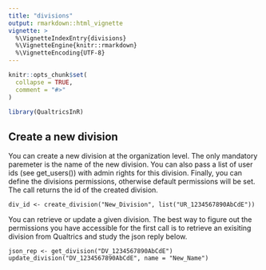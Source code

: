 ```yaml
---
title: "divisions"
output: rmarkdown::html_vignette
vignette: >
  %\VignetteIndexEntry{divisions}
  %\VignetteEngine{knitr::rmarkdown}
  %\VignetteEncoding{UTF-8}
---
```


```r
knitr::opts_chunk$set(
  collapse = TRUE,
  comment = "#>"
)
```

```r
library(QualtricsInR)
```

## Create a new division

You can create a new division at the organization level. The only mandatory paremeter is the name of the new division. You can also pass a list of 
user ids (see get_users()) with admin rights for this division. Finally, you can define the divisions permissions,
otherwise default permissions will be set. The call returns the id of the created division.

```
div_id <- create_division("New_Division", list("UR_1234567890AbCdE"))
```

You can retrieve or update a given division. The best way to figure out the permissions you have accessible for the first call
is to retrieve an exisiting division from Qualtrics and study the json reply below.

```
json_rep <- get_division("DV_1234567890AbCdE")
update_division("DV_1234567890AbCdE", name = "New_Name")
```
